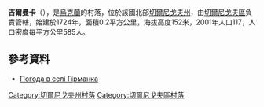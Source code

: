 {{coord|51|30|49|N|30|59|11|E|scale:100000|display=title}}

'''吉爾曼卡'''（{{lang-uk|Гірманка}}），是[[烏克蘭|烏克蘭]]的村落，位於該國北部[[切爾尼戈夫州|切爾尼戈夫州]]，由[[切爾尼戈夫區|切爾尼戈夫區]]負責管轄，始建於1724年，面積0.2平方公里，海拔高度152米，2001年人口117，人口密度每平方公里585人。

==參考資料==
* [http://weather.in.ua/ua/chernigovskaja/5098 Погода в селі Гірманка] {{Wayback|url=http://weather.in.ua/ua/chernigovskaja/5098 |date=20111220121502 }}

[[Category:切爾尼戈夫州村落|Category:切爾尼戈夫州村落]]
[[Category:切爾尼戈夫區村落|Category:切爾尼戈夫區村落]]


{{Chernihiv-geo-stub}}